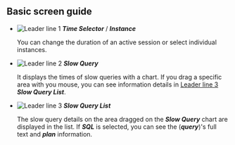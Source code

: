 ## Basic screen guide

<ProdImg img='db-slow-query.png' desc='slow query'/>

- ![Leader line 1](/img/number-01.png) **_Time Selector_** / **_Instance_**

  You can change the duration of an active session or select individual instances.

- ![Leader line 2](/img/number-02.png) **_Slow Query_**

  It displays the times of slow queries with a chart. If you drag a specific area with you mouse, you can see information details in [Leader line 3](/img/number-03.png) **_Slow Query List_**.

- ![Leader line 3](/img/number-03.png) **_Slow Query List_**

  The slow query details on the area dragged on the **_Slow Query_** chart are displayed in the list. If **_SQL_** is selected, you can see the (**_query_**)'s full text and **_plan_** information.
